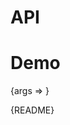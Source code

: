 
<Meta title="Packages/Buttons/Anchor" component={Anchor} />

# API

<ArgsTable />

# Demo

<Canvas>
  <Story
    args={{ children: 'Text' }}
    name="Anchor"
    parameters={{
      design: {
        allowFullscreen: true,
        type: 'figma',
        url: 'https://www.figma.com/file/6g87L4FdKZTA3knt3Rsfdx/Garden?node-id=1494%3A0'
      }
    }}
  >
    {args => <Anchor href="#" {...args} />}
  </Story>
</Canvas>

<Markdown>{README}</Markdown>
